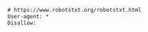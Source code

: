 ```txt  title="proxy-react-app/react-app/public/robots.txt"
# https://www.robotstxt.org/robotstxt.html
User-agent: *
Disallow:

```